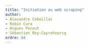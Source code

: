 ```yaml
---
title: "Initiation au web scraping"
author: 
- Alexandre Cebeillac
- Robin Cura
- Hugues Pecout
- Sébastien Rey-Coyrehourcq
ordre: 04
---
```

